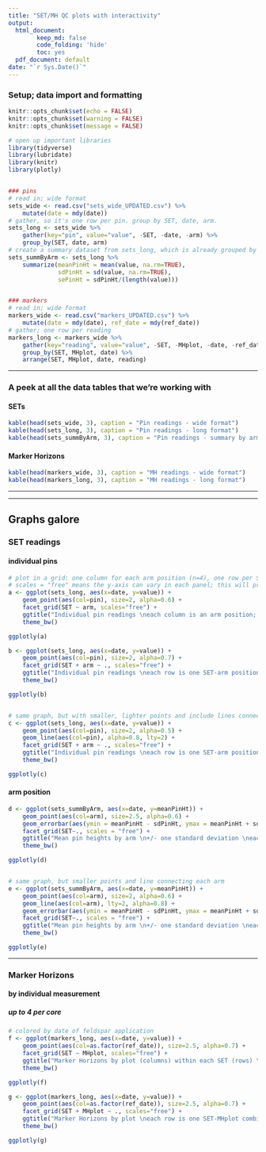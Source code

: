 ```yaml
---
title: "SET/MH QC plots with interactivity"
output:
  html_document: 
        keep_md: false
        code_folding: 'hide'
        toc: yes
  pdf_document: default
date: "`r Sys.Date()`"
---
```



### Setup; data import and formatting

```r
knitr::opts_chunk$set(echo = FALSE)
knitr::opts_chunk$set(warning = FALSE)
knitr::opts_chunk$set(message = FALSE)
```

```r
# open up important libraries
library(tidyverse)
library(lubridate)
library(knitr)
library(plotly)


### pins
# read in; wide format
sets_wide <- read.csv("sets_wide_UPDATED.csv") %>%
    mutate(date = mdy(date)) 
# gather, so it's one row per pin. group by SET, date, arm.
sets_long <- sets_wide %>%
    gather(key="pin", value="value", -SET, -date, -arm) %>%
    group_by(SET, date, arm)
# create a summary dataset from sets_long, which is already grouped by SET-date-arm
sets_summByArm <- sets_long %>%
    summarize(meanPinHt = mean(value, na.rm=TRUE),
              sdPinHt = sd(value, na.rm=TRUE),
              sePinHt = sdPinHt/(length(value)))


### markers    
# read in; wide format
markers_wide <- read.csv("markers_UPDATED.csv") %>%
    mutate(date = mdy(date), ref_date = mdy(ref_date))
# gather; one row per reading
markers_long <- markers_wide %>%
    gather(key="reading", value="value", -SET, -MHplot, -date, -ref_date) %>%
    group_by(SET, MHplot, date) %>%
    arrange(SET, MHplot, date, reading)

```

****

### A peek at all the data tables that we're working with


#### SETs

```r

kable(head(sets_wide, 3), caption = "Pin readings - wide format")
kable(head(sets_long, 3), caption = "Pin readings - long format")
kable(head(sets_summByArm, 3), caption = "Pin readings - summary by arm position")

```


#### Marker Horizons

```r

kable(head(markers_wide, 3), caption = "MH readings - wide format")
kable(head(markers_long, 3), caption = "MH readings - long format")

```

****
****


## Graphs galore



### SET readings


#### individual pins

```r

# plot in a grid: one column for each arm position (n=4), one row per SET (n=15).
# scales = "free" means the y-axis can vary in each panel; this will provide optimal scale within a panel but prevents meaningful comparisons between panels.
a <- ggplot(sets_long, aes(x=date, y=value)) +
    geom_point(aes(col=pin), size=2, alpha=0.6) +
    facet_grid(SET ~ arm, scales="free") +
    ggtitle("Individual pin readings \neach column is an arm position; each row is a SET") +
    theme_bw()

ggplotly(a)

```

```r
b <- ggplot(sets_long, aes(x=date, y=value)) +
    geom_point(aes(col=pin), size=2, alpha=0.7) +
    facet_grid(SET + arm ~ ., scales="free") +
    ggtitle("Individual pin readings \neach row is one SET-arm position combination") +
    theme_bw()

ggplotly(b)


# same graph, but with smaller, lighter points and include lines connecting each pin
c <- ggplot(sets_long, aes(x=date, y=value)) +
    geom_point(aes(col=pin), size=2, alpha=0.5) +
    geom_line(aes(col=pin), alpha=0.8, lty=2) +
    facet_grid(SET + arm ~ ., scales="free") +
    ggtitle("Individual pin readings \neach row is one SET-arm position combination") +
    theme_bw()

ggplotly(c)

```


#### arm position

```r

d <- ggplot(sets_summByArm, aes(x=date, y=meanPinHt)) +
    geom_point(aes(col=arm), size=2.5, alpha=0.6) +
    geom_errorbar(aes(ymin = meanPinHt - sdPinHt, ymax = meanPinHt + sdPinHt, col=arm), show.legend=FALSE, alpha=0.6) +
    facet_grid(SET~., scales = "free") +
    ggtitle("Mean pin heights by arm \n+/- one standard deviation \neach row is one SET") +
    theme_bw()

ggplotly(d)


# same graph, but smaller points and line connecting each arm
e <- ggplot(sets_summByArm, aes(x=date, y=meanPinHt)) +
    geom_point(aes(col=arm), size=2, alpha=0.6) +
    geom_line(aes(col=arm), lty=2, alpha=0.8) +
    geom_errorbar(aes(ymin = meanPinHt - sdPinHt, ymax = meanPinHt + sdPinHt, col=arm), show.legend=FALSE, alpha=0.6) +
    facet_grid(SET~., scales = "free") +
    ggtitle("Mean pin heights by arm \n+/- one standard deviation \neach row is one SET") +
    theme_bw()

ggplotly(e)

```

****

### Marker Horizons

#### by individual measurement
##### up to 4 per core

```r

# colored by date of feldspar application
f <- ggplot(markers_long, aes(x=date, y=value)) +
    geom_point(aes(col=as.factor(ref_date)), size=2.5, alpha=0.7) +
    facet_grid(SET ~ MHplot, scales="free") +
    ggtitle("Marker Horizons by plot (columns) within each SET (rows) \neach color represents a different feldspar application date") +
    theme_bw()

ggplotly(f)
```



```r

g <- ggplot(markers_long, aes(x=date, y=value)) +
    geom_point(aes(col=as.factor(ref_date)), size=2.5, alpha=0.7) +
    facet_grid(SET + MHplot ~ ., scales="free") +
    ggtitle("Marker Horizons by plot \neach row is one SET-MHplot combination \neach color represents a different feldspar application date") +
    theme_bw()

ggplotly(g)

```

